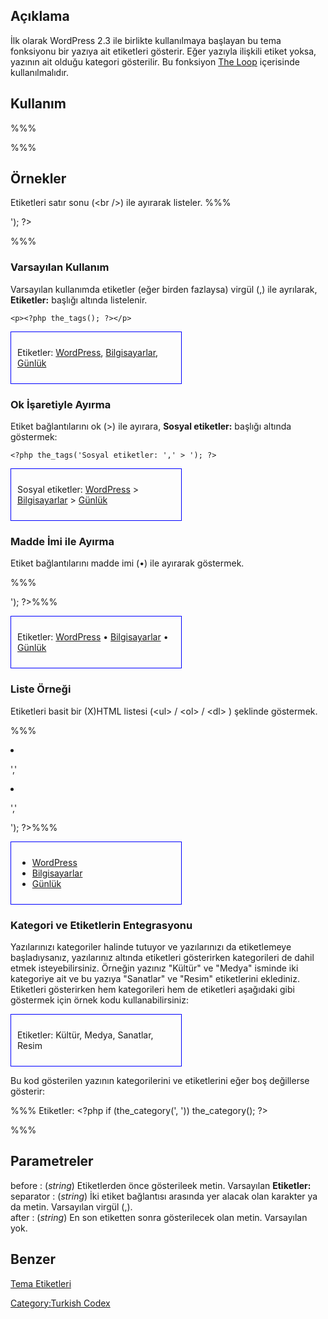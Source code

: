 {{Languages|
{{en|Template_Tags/the_tags}}
{{tr|Tema Etiketleri/the tags}}
}}
== Açıklama ==
İlk olarak WordPress 2.3 ile birlikte kullanılmaya başlayan bu tema fonksiyonu bir yazıya ait etiketleri gösterir. Eğer yazıyla ilişkili etiket yoksa, yazının ait olduğu kategori gösterilir. Bu fonksiyon [[The Loop]] içerisinde kullanılmalıdır.

== Kullanım ==
%%% <?php the_tags('before', 'separator', 'after'); ?> %%%

== Örnekler ==
Etiketleri satır sonu (&lt;br /&gt;) ile ayırarak listeler.
%%% <?php the_tags('Etiketler:', ', ', '<br />'); ?> %%%

===Varsayılan Kullanım===
Varsayılan kullanımda etiketler (eğer birden fazlaysa) virgül (,) ile ayrılarak, '''Etiketler: ''' başlığı altında listelenir.

<pre><p><?php the_tags(); ?></p></pre>

<div style="border:1px solid blue; width:50%; padding:10px">Etiketler: [[#Examples|WordPress]], [[#Examples|Bilgisayarlar]], [[#Examples|Günlük]]</div>


===Ok İşaretiyle Ayırma===
Etiket bağlantılarını ok (&gt;) ile ayırara, '''Sosyal etiketler:''' başlığı altında göstermek:

<pre><?php the_tags('Sosyal etiketler: ',' > '); ?></pre>

<div style="padding: 10px; width: 50%; border:solid 1px blue">Sosyal etiketler: [[#Examples|WordPress]] > [[#Examples|Bilgisayarlar]] > [[#Examples|Günlük]]</div>


===Madde İmi ile Ayırma===
Etiket bağlantılarını madde imi (&bull;) ile ayırarak göstermek.

%%%<?php 
     the_tags('Etiketler: ',' &bull; ','<br />'); 
?>%%%

<div style="padding: 10px; width: 50%; border:solid 1px blue">Etiketler: [[#Examples|WordPress]] &bull; [[#Examples|Bilgisayarlar]] &bull; [[#Examples|Günlük]]</div>

===Liste Örneği===
Etiketleri basit bir (X)HTML listesi (&lt;ul&gt; / &lt;ol&gt; / &lt;dl&gt; ) şeklinde göstermek.

%%%<?php 
     the_tags('<ul><li>','</li><li>','</li></ul>');
?>%%%

<div style="padding: 10px; width: 50%; border:solid 1px blue"><ul><li>[[#Examples|WordPress]]</li><li>[[#Examples|Bilgisayarlar]]</li><li>[[#Examples|Günlük]]</li></ul></div>

===Kategori ve Etiketlerin Entegrasyonu===

Yazılarınızı kategoriler halinde tutuyor ve yazılarınızı da etiketlemeye başladıysanız, yazılarınız altında etiketleri gösterirken kategorileri de dahil etmek isteyebilirsiniz. Örneğin yazınız "Kültür" ve "Medya" isminde iki kategoriye ait ve bu yazıya "Sanatlar" ve "Resim" etiketlerini eklediniz. Etiketleri gösterirken hem kategorileri hem de etiketleri aşağıdaki gibi göstermek için örnek kodu kullanabilirsiniz:

<div style="padding: 10px; width: 50%; border:solid 1px blue">
Etiketler: Kültür, Medya, Sanatlar, Resim
</div>

Bu kod gösterilen yazının kategorilerini ve etiketlerini eğer boş değillerse gösterir:

%%%
Etiketler:
<?php if (the_category(', '))  the_category(); ?>
<?php if (get_the_tags()) the_tags(); ?> 
%%%

== Parametreler ==
; before : (''string'') Etiketlerden önce gösterileek metin. Varsayılan '''Etiketler: '''
; separator : (''string'') İki etiket bağlantısı arasında yer alacak olan karakter ya da metin. Varsayılan virgül (,).
; after : (''string'') En son etiketten sonra gösterilecek olan metin. Varsayılan yok.

== Benzer ==

{{Etiket Etiket Etiketleri}}

[[tr:Tema_Etiketleri|Tema Etiketleri]]

[[Category:Turkish Codex]]